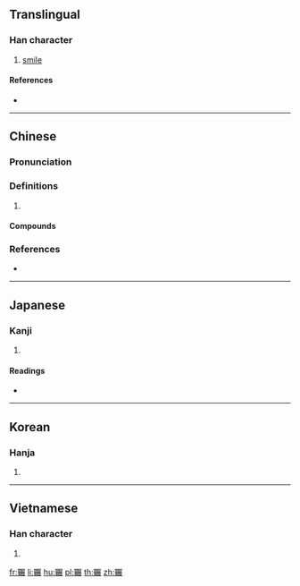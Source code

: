 {{also|冁}}
==Translingual==

===Han character===
{{Han char|rn=30|rad=口|as=19|sn=22|four=67532|canj=RJSTV|ids=⿰單展}}

# [[smile]]

====References====
* {{Han ref|kx=0215.060|dkj=04625|dj=0438.080|hdz=10707.170|uh=56C5|ud=22213|bh=F6D8|bd=63192}}

----

==Chinese==
{{zh-forms|s=冁}}

===Pronunciation===
{{zh-pron
|m=chǎn
|c=cin2,zin2
|cat=
}}

===Definitions===
{{zh-hanzi}}

# {{zh-only|囅然}}

====Compounds====
{{zh-der|囅然}}

===References===
* {{R:yue:Hanzi}}

----

==Japanese==

===Kanji===
{{ja-kanji|grade=|rs=口19}}

# {{defn|lang=ja|sort=口19}}

====Readings====
* {{ja-readings|on=[[てん]] (ten), [[てつ]] (tetsu), [[てち]] (techi)|kun=}}

----

==Korean==

===Hanja===
{{ko-hanja|hangeul=[[천]], [[철]]|rv=cheon, cheol|mr=ch'ŏn, ch'ŏl}}

# {{defn|lang=ko|sort=口19}}

----

==Vietnamese==

===Han character===
{{vi-hantu|xiên|rs=口19}}

# {{defn|lang=vi}}

[[fr:囅]]
[[li:囅]]
[[hu:囅]]
[[pl:囅]]
[[th:囅]]
[[zh:囅]]